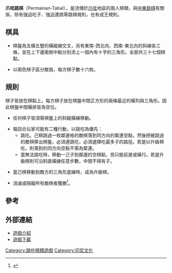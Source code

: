 '''爪哇跳棋'''（Permainan-Tabal），是流傳於[[爪哇|爪哇]]地區的兩人棋類，與[[中東跳棋|中東跳棋]]有關係，除有強迫吃子、強迫連跳等跳棋規則，也有成王規則。

==棋具==

*棋盤為五橫五豎的橫縱線交叉，另有東南-西北向、西南-東北向的斜線各三條，並在上下邊兩側中點分別添上一個內有十字的三角形。全部共三十七個棋點。

*以兩色棋子區分敵我，每方棋子數十六枚。

==規則==

棋子皆放在棋點上。每方棋子放在棋盤中間正方形的兩條最近的橫列與三角形。因此棋盤中間橫排皆為空位。

*任何棋子皆須需棋盤上的斜縱橫線移動。

*每回合玩家可能有二種行動，以跳吃為優先：
**跳吃。己棋跳過一枚鄰邊格的敵棋落到同方向的緊連空點，然後把被跳過的敵棋移出棋盤，必須連跳吃，必須選擇吃最多子的路徑。若是以升級棋吃，則落到的同方向空點不需為緊連。
**當無法跳吃時，移動一己子到鄰邊的空棋點，但只能前進或橫行。若是升級棋則可沿斜直橫線任意步數，中間不得有子。

*當己棋移動到敵方的三角形底線時，成為升級棋。

*消滅或阻礙所有敵棋者獲勝<ref>{{Cite web |url=http://hem.passagen.se/melki9/permainan.htm |title=Permainan-Tabal Rules |access-date=2010-09-11 |archive-url=https://web.archive.org/web/20100922001233/http://hem.passagen.se/melki9/permainan.htm |archive-date=2010-09-22 |dead-url=yes }}</ref>。

==參考==
<div class="references-small">
<references/>
</div>

==外部連結==

*[https://web.archive.org/web/20100922001233/http://hem.passagen.se/melki9/permainan.htm 遊戲介紹]
*[http://www.zillions-of-games.com/cgi-bin/zilligames/submissions.cgi/20359?do=show;id=1528 遊戲下載]


[[Category:跳吃棋類遊戲|Category:跳吃棋類遊戲]]
[[Category:印尼文化|Category:印尼文化]]